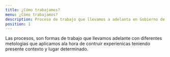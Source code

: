 ```yaml
---
title: ¿Cómo trabajamos?
menu: ¿Cómo trabajamos?
description: Proceso de trabajo que llevamos a adelanta en Gobierno de la ciudad para cronstruir experiencias
position: 1
---
```


Las procesos, son formas de trabajo que llevamos adelante con diferentes metologìas que aplicamos ala hora de contruir experienicas teniendo presente contexto y lugar determinado.
